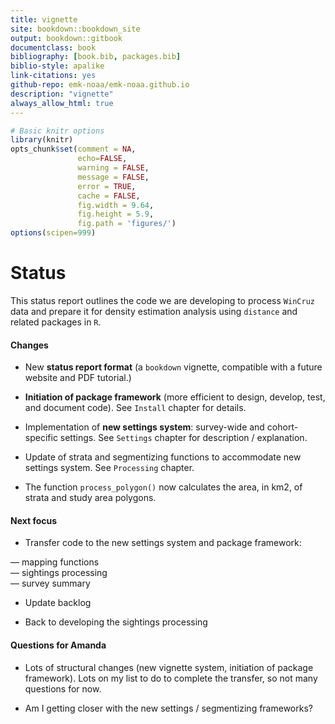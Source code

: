 ```yaml
--- 
title: vignette
site: bookdown::bookdown_site
output: bookdown::gitbook
documentclass: book
bibliography: [book.bib, packages.bib]
biblio-style: apalike
link-citations: yes
github-repo: emk-noaa/emk-noaa.github.io
description: "vignette"
always_allow_html: true
---
```



```r
# Basic knitr options
library(knitr)
opts_chunk$set(comment = NA, 
               echo=FALSE,
               warning = FALSE, 
               message = FALSE, 
               error = TRUE, 
               cache = FALSE,
               fig.width = 9.64,
               fig.height = 5.9,
               fig.path = 'figures/')
options(scipen=999)

```


# Status

This status report outlines the code we are developing to process `WinCruz` data and prepare it for density estimation analysis using `distance` and related packages in `R`.  

#### Changes {-}

- New **status report format** (a `bookdown` vignette, compatible with a future website and PDF tutorial.)  

- **Initiation of package framework** (more efficient to design, develop, test, and document code). See `Install` chapter for details. 

- Implementation of **new settings system**: survey-wide and cohort-specific settings. See `Settings` chapter for description / explanation.  

- Update of strata and segmentizing functions to accommodate new settings system.  See `Processing` chapter.  

- The function `process_polygon()` now calculates the area, in km2, of strata and study area polygons.   


#### Next focus {-}

- Transfer code to the new settings system and package framework:  

--- mapping functions  
--- sightings processing  
--- survey summary   

- Update backlog  

- Back to developing the sightings processing  


#### Questions for Amanda {-}

- Lots of structural changes (new vignette system, initiation of package framework). Lots on my list to do to complete the transfer, so not many questions for now.  

- Am I getting closer with the new settings / segmentizing frameworks?  




